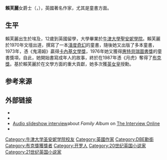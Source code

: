 {{multiple issues|
{{blpdispute|time=2016-02-21T16:33:13+00:00}}
{{blpunsourced|time=2016-02-21T16:33:13+00:00}}
{{expand|time=2016-02-21T16:33:13+00:00}}
}}
{{Infobox writer <!-- for more information see [[:Template:Infobox_writer/doc|:Template:Infobox writer/doc]] -->
| name = 賴芙麗
| image = Penelope Lively.JPG
| imagesize =
| caption     =
| birth_date  = {{birth date and age|df=yes|1933|3|17}}
| birth_place = [[埃及|埃及]][[開羅|開羅]]
| death_date  = <!--{{death date and age|df=yes|yyyy|mm|dd|1933|3|17}}-->
| death_place =
| birth name  =
| occupation  = 作家
| language      = 英文
| nationality   ={{UK}}
| ethnicity     =
| citizenship   =
| education   =
| alma_mater  =
| spouse      =
| genre       = 小說
| period      = 1970年–
| subject     =  <!-- nonfiction, if warranted -->
| movement    =
| awards = {{awd|[[惠特貝瑞圖書獎|惠特貝瑞圖書獎]] |1976年}} {{awd|[[布克獎|布克獎]] |1987年}}
}}


'''賴芙麗'''女爵士{{DBE}}{{FRSL}}（{{lang-en|Dame '''Penelope Margaret Lively'''}}，{{bd|1933年|3月17日|||Lively, Dame Penelope}}），英國著名作家，尤其是童書方面。

==生平==
賴芙麗出生於埃及，12歲到英國留學，大學畢業於[[牛津大學聖安妮學院|牛津大學聖安妮學院]]。賴芙麗於1970年文壇出道，撰寫了一本[[淺度奇幻|淺度奇幻]]的童書，隨後她又出版了多本童書，1973年，憑《鬼湯姆》贏得[[卡內基文學獎|卡內基文學獎]]，1976年她又獲得[[惠特貝瑞圖書獎|惠特貝瑞圖書獎]]的童書獎項，自此，她開始書寫成年人的故事，終於在1987年憑《月虎》奪得了[[布克獎|布克獎]]。基於賴芙麗於在文學方面的重大貢獻，她多次獲[[英女皇|英女皇]]授勳。

==参考来源==
{{reflist}}

==外部链接==
* {{british council|penelope-lively}}
* {{isfdb name |5368|name=Penelope Lively}}
* [https://web.archive.org/web/20091112172335/http://www.theinterviewonline.co.uk/library/books/penelope-lively-interview.aspx Audio slideshow interview]about ''Family Album'' on [http://www.theinterviewonline.co.uk/ The Interview Online]{{Wayback|url=http://www.theinterviewonline.co.uk/library/books/penelope-lively-interview.aspx |date=20091112172335 }}
* {{LCAuth|n79086308|Penelope Lively|70|ue}}

{{布克奖}}
{{Authority control}}
{{DEFAULTSORT:Lively, Dame Penelope}}
[[Category:牛津大学圣安妮学院校友|Category:牛津大学圣安妮学院校友]]
[[Category:英國作家|Category:英國作家]]
[[Category:DBE勳銜|Category:DBE勳銜]]
[[Category:布克獎獲獎者|Category:布克獎獲獎者]]
[[Category:开罗人|Category:开罗人]]
[[Category:20世纪英国小说家|Category:20世纪英国小说家]]
[[Category:21世纪英国小说家|Category:21世纪英国小说家]]